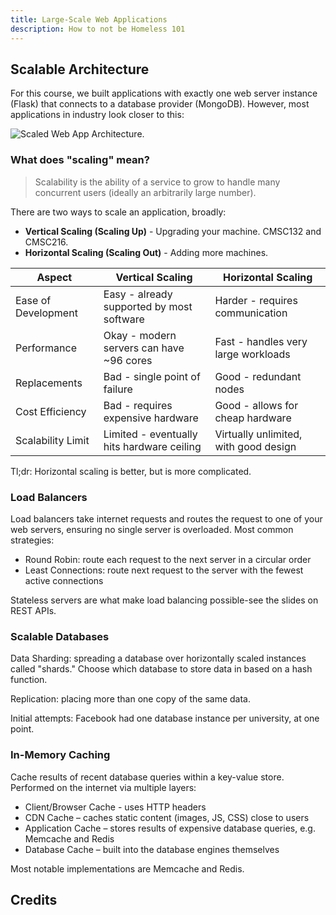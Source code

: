 ---
title: Large-Scale Web Applications
description: How to not be Homeless 101
---

## Scalable Architecture

For this course, we built applications with exactly one web server instance (Flask) that connects to a database provider (MongoDB). However, most applications in industry look closer to this: 

![Scaled Web App Architecture.](/scaled-architecture.png)

### What does "scaling" mean?

> Scalability is the ability of a service to grow to handle many concurrent users (ideally an arbitrarily large number).

There are two ways to scale an application, broadly:

- **Vertical Scaling (Scaling Up)** - Upgrading your machine. CMSC132 and CMSC216.
- **Horizontal Scaling (Scaling Out)** - Adding more machines.

| Aspect | Vertical Scaling | Horizontal Scaling |
|---------|----------------------|-------------------------|
| Ease of Development | Easy - already supported by most software | Harder - requires communication |
| Performance | Okay - modern servers can have ~96 cores | Fast - handles very large workloads |
| Replacements | Bad - single point of failure | Good - redundant nodes |
| Cost Efficiency | Bad - requires expensive hardware | Good - allows for cheap hardware |
| Scalability Limit | Limited - eventually hits hardware ceiling | Virtually unlimited, with good design |

Tl;dr: Horizontal scaling is better, but is more complicated.

### Load Balancers

Load balancers take internet requests and routes the request to one of your web servers, ensuring no single server is overloaded. Most common strategies:
- Round Robin: route each request to the next server in a circular order
- Least Connections: route next request to the server with the fewest active connections

Stateless servers are what make load balancing possible-see the slides on REST APIs.

### Scalable Databases

Data Sharding: spreading a database over horizontally scaled instances called "shards." Choose which database to store data in based on a hash function.

Replication: placing more than one copy of the same data.

Initial attempts: Facebook had one database instance per university, at one point.  

### In-Memory Caching 

Cache results of recent database queries within a key-value store. Performed on the internet via multiple layers:

- Client/Browser Cache - uses HTTP headers
- CDN Cache – caches static content (images, JS, CSS) close to users
- Application Cache – stores results of expensive database queries, e.g. Memcache and Redis
- Database Cache – built into the database engines themselves

Most notable implementations are Memcache and Redis.

## Credits

<Cards>
  <Card title="Mendel Rosenblum's Lecture on Large-Scale Web Applications" href="https://web.stanford.edu/class/cs142/lectures/LargeScaleWebApps.pdf" />
  <Card title="Steve Tarzia's Lecture on Types of Scaling" href="https://web.stanford.edu/class/cs142/lectures/LargeScaleWebApps.pdf" />

</Cards>
